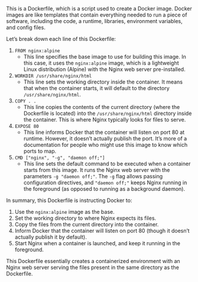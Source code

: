 This is a Dockerfile, which is a script used to create a Docker image. Docker images are like templates that contain everything needed to run a piece of software, including the code, a runtime, libraries, environment variables, and config files.

Let's break down each line of this Dockerfile:

1. `FROM nginx:alpine`
   - This line specifies the base image to use for building this image. In this case, it uses the `nginx:alpine` image, which is a lightweight Linux distribution (Alpine) with the Nginx web server pre-installed.

2. `WORKDIR /usr/share/nginx/html`
   - This line sets the working directory inside the container. It means that when the container starts, it will default to the directory `/usr/share/nginx/html`.

3. `COPY . .`
   - This line copies the contents of the current directory (where the Dockerfile is located) into the `/usr/share/nginx/html` directory inside the container. This is where Nginx typically looks for files to serve.

4. `EXPOSE 80`
   - This line informs Docker that the container will listen on port 80 at runtime. However, it doesn't actually publish the port. It's more of a documentation for people who might use this image to know which ports to map.

5. `CMD ["nginx", "-g", "daemon off;"]`
   - This line sets the default command to be executed when a container starts from this image. It runs the Nginx web server with the parameters `-g "daemon off;"`. The `-g` flag allows passing configuration directives, and `"daemon off;"` keeps Nginx running in the foreground (as opposed to running as a background daemon).

In summary, this Dockerfile is instructing Docker to:

1. Use the `nginx:alpine` image as the base.
2. Set the working directory to where Nginx expects its files.
3. Copy the files from the current directory into the container.
4. Inform Docker that the container will listen on port 80 (though it doesn't actually publish it by default).
5. Start Nginx when a container is launched, and keep it running in the foreground.

This Dockerfile essentially creates a containerized environment with an Nginx web server serving the files present in the same directory as the Dockerfile.
